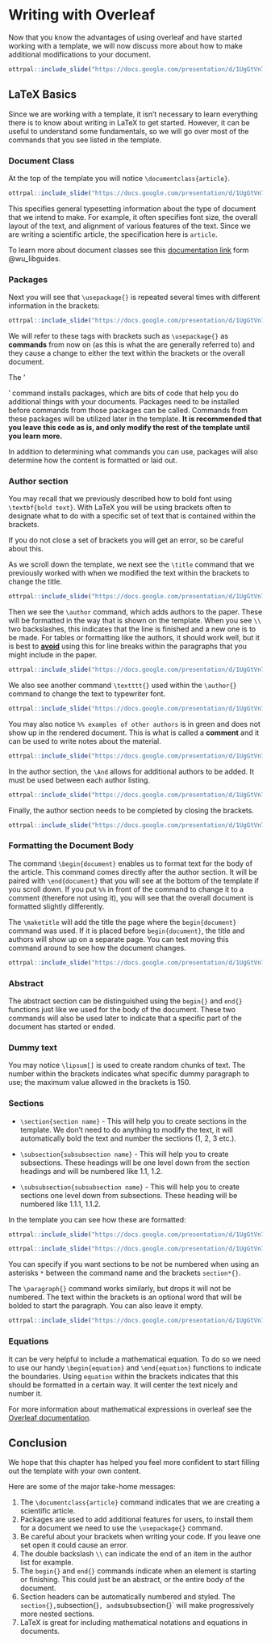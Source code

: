 
# Writing with Overleaf

Now that you know the advantages of using overleaf and have started working with a template, we will now discuss more about how to make additional modifications to your document.

```r
ottrpal::include_slide("https://docs.google.com/presentation/d/1UgGtVn7RsqdQ4pJxDk_dueSyREHcH-uWTNAT27E2mG8/edit#slide=id.g1d07d88c199_0_125")
```

## LaTeX Basics

Since we are working with a template, it isn't necessary to learn everything there is to know about writing in LaTeX to get started. However, it can be useful to understand some fundamentals, so we will go over most of the commands that you see listed in the template.

### Document Class 

At the top of the template you will notice `\documentclass{article}`.

```r
ottrpal::include_slide("https://docs.google.com/presentation/d/1UgGtVn7RsqdQ4pJxDk_dueSyREHcH-uWTNAT27E2mG8/edit#slide=id.g1d07d88c199_0_7")
```


This specifies general typesetting information about the type of document that we intend to make. For example, it often specifies font size, the overall layout of the text, and alignment of various features of the text. Since we are writing a scientific article, the specification here is `article`.

To learn more about document classes see this [documentation link](https://libguides.utsa.edu/c.php?g=522165&p=3570198) form @wu_libguides.


### Packages

Next you will see that  `\usepackage{}` is repeated several times with different information in the brackets:

```r
ottrpal::include_slide("https://docs.google.com/presentation/d/1UgGtVn7RsqdQ4pJxDk_dueSyREHcH-uWTNAT27E2mG8/edit#slide=id.g1c84a339a79_262_0")
```

We will refer to these tags with brackets such as `\usepackage{}` as **commands** from now on (as this is what the are generally referred to) and they cause a change to either the text within the brackets or the overall document.

The '\usepackage{}' command installs packages, which are bits of  code that help you do additional things with your documents. Packages need to be installed before commands from those packages can be called. Commands from these packages will be utilized later in the template. **It is recommended that you leave this code as is, and only modify the rest of the template until you learn more.** 

In addition to determining what commands you can use, packages will also determine how the content is formatted or laid out.


### Author section

You may recall that we previously described how to bold font using `\textbf{bold text}`.
With LaTeX you will be using brackets often to designate what to do with a specific set of text that is contained within the brackets.

<div class = "warning">
If you do not close a set of brackets you will get an error, so be careful about this.
</div>

As we scroll down the template, we next see the `\title` command that we previously worked with when we modified the text within the brackets to change the title. 


```r
ottrpal::include_slide("https://docs.google.com/presentation/d/1UgGtVn7RsqdQ4pJxDk_dueSyREHcH-uWTNAT27E2mG8/edit#slide=id.g1d07d88c199_0_12")
```


Then we see the `\author` command, which adds authors to the paper. These will be formatted in the way that is shown on the template. When you see `\\` two backslashes, this indicates that the line is finished and a new one is to be made. For tables or formatting like the authors, it should work well, but it is best to  **[avoid](https://tex.stackexchange.com/questions/225893/what-does-double-backslash-in-latex-mean)** using this for line breaks within the paragraphs that you might include in the paper. 

```r
ottrpal::include_slide("https://docs.google.com/presentation/d/1UgGtVn7RsqdQ4pJxDk_dueSyREHcH-uWTNAT27E2mG8/edit#slide=id.g1d07d88c199_0_45")
```


We also see another command `\textttt{}` used within the `\author{}` command to change the text to typewriter font.

```r
ottrpal::include_slide("https://docs.google.com/presentation/d/1UgGtVn7RsqdQ4pJxDk_dueSyREHcH-uWTNAT27E2mG8/edit#slide=id.g1d07d88c199_0_67")
```

You may also notice `%% examples of other authors` is in green and does not show up in the rendered document. This is what is called a **comment** and it can be used to write notes about the material.

```r
ottrpal::include_slide("https://docs.google.com/presentation/d/1UgGtVn7RsqdQ4pJxDk_dueSyREHcH-uWTNAT27E2mG8/edit#slide=id.g1d07d88c199_0_79")
```

In the author section, the `\And` allows for additional authors to be added. It must be used between each author listing. 

```r
ottrpal::include_slide("https://docs.google.com/presentation/d/1UgGtVn7RsqdQ4pJxDk_dueSyREHcH-uWTNAT27E2mG8/edit#slide=id.g1d07d88c199_0_31")
```

Finally, the author section needs to be completed by closing the brackets.


```r
ottrpal::include_slide("https://docs.google.com/presentation/d/1UgGtVn7RsqdQ4pJxDk_dueSyREHcH-uWTNAT27E2mG8/edit#slide=id.g1d07d88c199_0_93")
```

### Formatting the Document Body

The command `\begin{document}` enables us to format text for the body of the article. This command comes directly after the author section. It will be paired with `\end{document}` that you will see at the bottom of the template if you scroll down. If you put `%%` in front of the command to change it to a comment (therefore not using it), you will see that the overall document is formatted slightly differently. 


The `\maketitle` will add the title the page where the `begin{document}` command was used. If it is placed before `begin{document}`, the title and authors will show up on a separate page. You can test moving this command around to see how the document changes.


```r
ottrpal::include_slide("https://docs.google.com/presentation/d/1UgGtVn7RsqdQ4pJxDk_dueSyREHcH-uWTNAT27E2mG8/edit#slide=id.g1d07d88c199_0_101")
```

### Abstract

The abstract section can be distinguished using the `begin{}` and `end{}` functions just like we used for the body of the document. These two commands will also be used later to indicate that a specific part of the document has started or ended.

### Dummy text

You may notice `\lipsum[]` is used to create random chunks of text. The number within the brackets indicates what specific dummy paragraph to use; the maximum value allowed in the brackets is 150.

### Sections

- `\section{section name}` - This will help you to create sections in the template. We don't need to do anything to modify the text, it will automatically bold the text and number the sections (1, 2, 3 etc.).

- `\subsection{subsubsection name}` - This will help you to create subsections. These headings will be one level down from the section headings and will be numbered like 1.1, 1.2. 

- `\subsubsection{subsubsection name}` - This will help you to create sections one level down from subsections. These heading will be numbered like 1.1.1, 1.1.2.


In the template you can see how these are formatted:

```r
ottrpal::include_slide("https://docs.google.com/presentation/d/1UgGtVn7RsqdQ4pJxDk_dueSyREHcH-uWTNAT27E2mG8/edit#slide=id.g1d07d88c199_0_0")
```

```r
ottrpal::include_slide("https://docs.google.com/presentation/d/1UgGtVn7RsqdQ4pJxDk_dueSyREHcH-uWTNAT27E2mG8/edit#slide=id.g1d07d88c199_0_110")
```


You can specify if you want sections to be not be numbered when using an asterisks `*` between the command name and the brackets `section*{}`. 

The `\paragraph{}` command works similarly, but drops it will not be numbered. The text within the brackets is an optional word that will be bolded to start the paragraph. You can also leave it empty. 

```r
ottrpal::include_slide("https://docs.google.com/presentation/d/1UgGtVn7RsqdQ4pJxDk_dueSyREHcH-uWTNAT27E2mG8/edit#slide=id.g1d07d88c199_0_118")
```



### Equations

It can be very helpful to include a mathematical equation. To do so we need to use our handy `\begin{equation}` and `\end{equation}` functions to indicate the boundaries. Using `equation` within the brackets indicates that this should be formatted in a certain way. It will center the text nicely and number it.

For more information about mathematical expressions in overleaf see the [Overleaf documentation](https://www.overleaf.com/learn/latex/Mathematical_expressions).

## Conclusion

We hope that this chapter has helped you feel more confident to start filling out the template with your own content.

Here are some of the major take-home messages:

1. The `\documentclass{article}` command indicates that we are creating a scientific article.
1. Packages are used to add additional features for users, to install them for a document we need to use the `\usepackage{}` command.
1. Be careful about your brackets when writing your code. If you leave one set open it could cause an error.
1. The double backslash `\\` can indicate the end of an item in the author list for example.
1. The `begin{}` and `end{}` commands indicate when an element is starting or finishing. This could just be an abstract, or the entire body of the document.
1. Section headers can be automatically numbered and styled. The `section{}, `subsection{}`, and `subsubsection{}` will make progressively more nested sections.
1. LaTeX is great for including mathematical notations and equations in documents.

